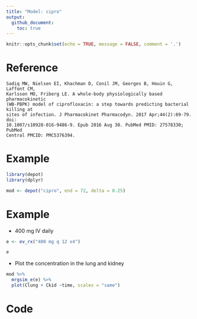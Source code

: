 ```yaml
---
title: "Model: cipro"
output: 
  github_document: 
    toc: true
---
```


```r
knitr::opts_chunk$set(echo = TRUE, message = FALSE, comment = '.')
```


# Reference

```{}
Sadiq MW, Nielsen EI, Khachman D, Conil JM, Georges B, Houin G, Laffont CM,
Karlsson MO, Friberg LE. A whole-body physiologically based pharmacokinetic
(WB-PBPK) model of ciprofloxacin: a step towards predicting bacterial killing at 
sites of infection. J Pharmacokinet Pharmacodyn. 2017 Apr;44(2):69-79. doi:
10.1007/s10928-016-9486-9. Epub 2016 Aug 30. PubMed PMID: 27578330; PubMed
Central PMCID: PMC5376394.
```

# Example

```r
library(depot)
library(dplyr)
```

```r
mod <- depot("cipro", end = 72, delta = 0.25)
```



# Example


- 400 mg IV daily

```r
e <- ev_rx("400 mg q 12 x4")

e
```

- Plot the concentration in the lung and kidney

```r
mod %>% 
  mrgsim_e(e) %>% 
  plot(Clung + Ckid ~time, scales = "same")
```


# Code

```c

```
